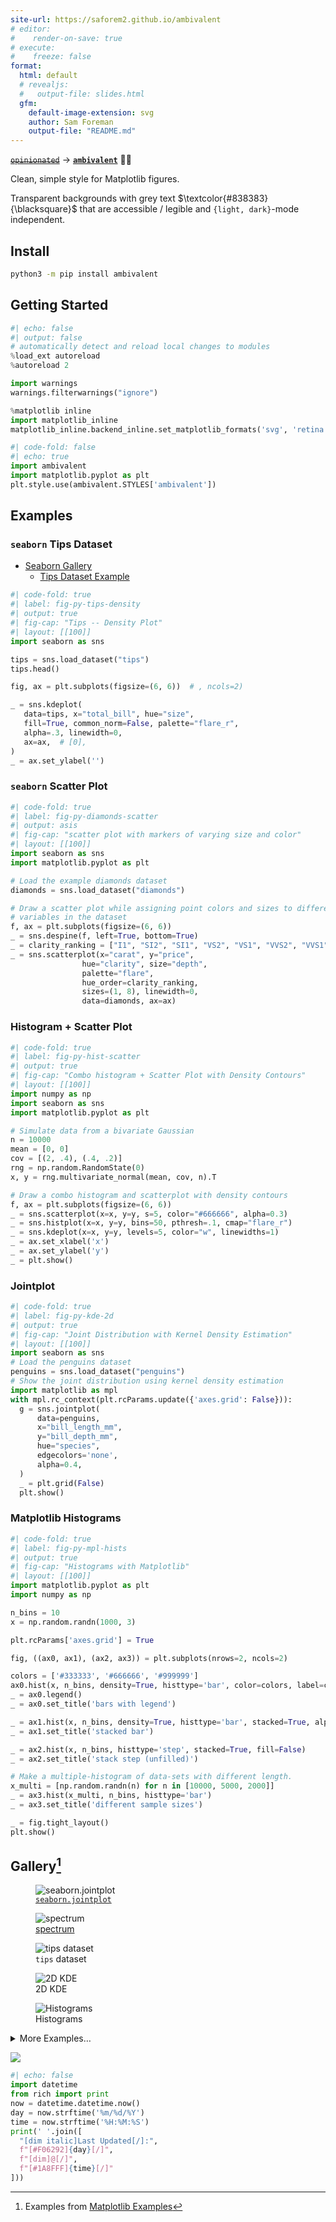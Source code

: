 ```yaml
---
site-url: https://saforem2.github.io/ambivalent
# editor:
#    render-on-save: true
# execute:
#    freeze: false
format:
  html: default
  # revealjs:
  #   output-file: slides.html
  gfm:
    default-image-extension: svg
    author: Sam Foreman
    output-file: "README.md"
---
```


[~~`opinionated`~~](https://github.com/saforem2/opinionated) $\longrightarrow$ [**`ambivalent`**](https://github.com/saforem2/ambivalent) 🤷🏻‍

Clean, simple style for Matplotlib figures.

Transparent backgrounds with grey text $\textcolor{#838383}{\blacksquare}$ that
are accessible / legible and `{light, dark}`-mode independent.

## Install

```bash
python3 -m pip install ambivalent
```

## Getting Started

```python
#| echo: false
#| output: false
# automatically detect and reload local changes to modules
%load_ext autoreload
%autoreload 2

import warnings
warnings.filterwarnings("ignore")

%matplotlib inline
import matplotlib_inline
matplotlib_inline.backend_inline.set_matplotlib_formats('svg', 'retina')
```

<!-- - Use `ambivalend.STYLES['ambivalent']` as the default style for `matplotlib`. -->

```python
#| code-fold: false
#| echo: true
import ambivalent
import matplotlib.pyplot as plt
plt.style.use(ambivalent.STYLES['ambivalent'])
```

## Examples

### `seaborn` Tips Dataset

- [Seaborn Gallery](https://seaborn.pydata.org/examples/index.html)
    - [Tips Dataset Example](https://seaborn.pydata.org/generated/seaborn.kdeplot.html)

<!-- <details closed><summary><code>code</code>:</summary> -->

```python
#| code-fold: true
#| label: fig-py-tips-density
#| output: true
#| fig-cap: "Tips -- Density Plot"
#| layout: [[100]]
import seaborn as sns

tips = sns.load_dataset("tips")
tips.head()

fig, ax = plt.subplots(figsize=(6, 6))  # , ncols=2)

_ = sns.kdeplot(
   data=tips, x="total_bill", hue="size",
   fill=True, common_norm=False, palette="flare_r",
   alpha=.3, linewidth=0,
   ax=ax,  # [0],
)
_ = ax.set_ylabel('')
```

<!-- </details> -->

### `seaborn` Scatter Plot

<!-- <details closed><summary><code>code</code>:</summary> -->

```python
#| code-fold: true
#| label: fig-py-diamonds-scatter
#| output: asis
#| fig-cap: "scatter plot with markers of varying size and color"
#| layout: [[100]]
import seaborn as sns
import matplotlib.pyplot as plt

# Load the example diamonds dataset
diamonds = sns.load_dataset("diamonds")

# Draw a scatter plot while assigning point colors and sizes to different
# variables in the dataset
f, ax = plt.subplots(figsize=(6, 6))
_ = sns.despine(f, left=True, bottom=True)
_ = clarity_ranking = ["I1", "SI2", "SI1", "VS2", "VS1", "VVS2", "VVS1", "IF"]
_ = sns.scatterplot(x="carat", y="price",
                hue="clarity", size="depth",
                palette="flare",
                hue_order=clarity_ranking,
                sizes=(1, 8), linewidth=0,
                data=diamonds, ax=ax)
```

<!-- </details> -->

### Histogram + Scatter Plot

<!-- <details closed><summary><code>code</code>:</summary> -->

```python
#| code-fold: true
#| label: fig-py-hist-scatter
#| output: true
#| fig-cap: "Combo histogram + Scatter Plot with Density Contours"
#| layout: [[100]]
import numpy as np
import seaborn as sns
import matplotlib.pyplot as plt

# Simulate data from a bivariate Gaussian
n = 10000
mean = [0, 0]
cov = [(2, .4), (.4, .2)]
rng = np.random.RandomState(0)
x, y = rng.multivariate_normal(mean, cov, n).T

# Draw a combo histogram and scatterplot with density contours
f, ax = plt.subplots(figsize=(6, 6))
_ = sns.scatterplot(x=x, y=y, s=5, color="#666666", alpha=0.3)
_ = sns.histplot(x=x, y=y, bins=50, pthresh=.1, cmap="flare_r")
_ = sns.kdeplot(x=x, y=y, levels=5, color="w", linewidths=1)
_ = ax.set_xlabel('x')
_ = ax.set_ylabel('y')
_ = plt.show()
```

<!-- </details> -->

### Jointplot

<!-- <details closed><summary><code>code</code>:</summary> -->

```python
#| code-fold: true
#| label: fig-py-kde-2d
#| output: true
#| fig-cap: "Joint Distribution with Kernel Density Estimation"
#| layout: [[100]]
import seaborn as sns
# Load the penguins dataset
penguins = sns.load_dataset("penguins")
# Show the joint distribution using kernel density estimation
import matplotlib as mpl
with mpl.rc_context(plt.rcParams.update({'axes.grid': False})):
  g = sns.jointplot(
      data=penguins,
      x="bill_length_mm",
      y="bill_depth_mm",
      hue="species",
      edgecolors='none',
      alpha=0.4,
  )
  _ = plt.grid(False)
  plt.show()
```

<!-- </details> -->

### Matplotlib Histograms

<!-- <details closed><summary><code>code</code>:</summary> -->

```python
#| code-fold: true
#| label: fig-py-mpl-hists
#| output: true
#| fig-cap: "Histograms with Matplotlib"
#| layout: [[100]]
import matplotlib.pyplot as plt
import numpy as np

n_bins = 10
x = np.random.randn(1000, 3)

plt.rcParams['axes.grid'] = True

fig, ((ax0, ax1), (ax2, ax3)) = plt.subplots(nrows=2, ncols=2)

colors = ['#333333', '#666666', '#999999']
ax0.hist(x, n_bins, density=True, histtype='bar', color=colors, label=colors)
_ = ax0.legend()
_ = ax0.set_title('bars with legend')

_ = ax1.hist(x, n_bins, density=True, histtype='bar', stacked=True, alpha=0.4)
_ = ax1.set_title('stacked bar')

_ = ax2.hist(x, n_bins, histtype='step', stacked=True, fill=False)
_ = ax2.set_title('stack step (unfilled)')

# Make a multiple-histogram of data-sets with different length.
x_multi = [np.random.randn(n) for n in [10000, 5000, 2000]]
_ = ax3.hist(x_multi, n_bins, histtype='bar')
_ = ax3.set_title('different sample sizes')

_ = fig.tight_layout()
plt.show()
```

<!-- </details> -->

## Gallery[^examples]

[^examples]: Examples from [Matplotlib Examples](https://matplotlib.org/stable/gallery/index.html)


<!-- ::: {#fig-gallery style="display: flex; flex-direction:row; align-items: flex-end"} -->

::: {layout-nrow=3}

::: {layout-ncol=2}

![[`seaborn.jointplot`](https://seaborn.pydata.org/generated/seaborn.jointplot.html#seaborn.jointplot)](./assets/penguins.svg){#fig-penguins .stretch}

![[spectrum](https://matplotlib.org/stable/gallery/lines_bars_and_markers/spectrum_demo.html#sphx-glr-gallery-lines-bars-and-markers-spectrum-demo-py)](./assets/spectrum.svg){#fig-spectrum .stretch}

:::

<!-- ::: {layout="[[45, 45]]" layout-valign="bottom" style="text-align:center;"} -->
::: {layout-ncol=2}

![`tips` dataset](./assets/tipde-kde_r.svg){#fig-tips-kde .stretch}

![2D KDE](./assets/kde-2d_r.svg){#fig-2d-kde .stretch}

:::

<!-- ::: {layout="[[80]]" style="display: flex; text-align:center;"} -->
::: {layout-ncol=1}

![Histograms](./assets/mpl-hist.svg){#fig-mpl-hist .stretch}

:::

:::

<details closed><summary><italic>More Examples...</italic></summary>

::: {.stretch layout="[[31, 31, 31]]" layout-valign="bottom" style="display: flex; text-align:center!important;"}

![$|J_{f}|$](https://saforem2.github.io/l2hmc-qcd/qmd/l2hmc-2dU1/assets/output_33_22.svg){#fig-ridgeplot1 .stretch}

![$|J_{b}|$](https://saforem2.github.io/l2hmc-qcd/qmd/l2hmc-2dU1/assets/output_33_23.svg){#fig-ridgeplot2 .stretch}

![$|J|$](https://saforem2.github.io/l2hmc-qcd/qmd/l2hmc-2dU1/assets/output_33_21.svg){#fig-ridgeplot3 .stretch}

:::

::: {#fig-chains-dQ layout="[[80]]" layout-valign="bottom" style="display: flex; text-align:center;"}

![$\delta Q_{\mathrm{train}}$](./assets/chains.svg){#fig-chains .stretch}

Figure from [`l2hmc-qcd` Notebook](https://saforem2.github.io/l2hmc-qcd/qmd/l2hmc-2dU1/l2hmc-2dU1.html#inference)

:::

### InferenceData

::: {#fig-xeps style="display: flex; text-align:center;"}

![](https://saforem2.github.io/l2hmc-qcd/qmd/l2hmc-2dU1/assets/output_30_68.svg){.stretch}

$\varepsilon_{x}$ during training

:::

::: {#fig-veps style="display: flex; text-align:center;"}

![](https://saforem2.github.io/l2hmc-qcd/qmd/l2hmc-2dU1/assets/output_30_68.svg){.stretch}

$\varepsilon_{x}$ during training

:::

::: {#fig-combined-chains layout="[[80]]" style="display: flex; text-align:center;"}


![$\sum \delta Q$](https://saforem2.github.io/l2hmc-qcd/qmd/l2hmc-2dU1/assets/output_48_1.svg){#fig-dQhist .stretch}

Figure from [`l2hmc-qcd` Notebook](https://saforem2.github.io/l2hmc-qcd/qmd/l2hmc-2dU1/l2hmc-2dU1.html)

:::

</details>



<!-- ```{python} -->
<!-- #| code-fold: true -->
<!-- #| code-summary: "boxenplot" -->
<!-- #| label: fig-py-boxenplot -->
<!-- #| output: true -->
<!-- #| fig-cap: "Seaborn Boxenplot" -->
<!-- #| layout: [[100]] -->
<!---->
<!-- import seaborn as sns -->
<!---->
<!-- diamonds = sns.load_dataset("diamonds") -->
<!-- clarity_ranking = ["I1", "SI2", "SI1", "VS2", "VS1", "VVS2", "VVS1", "IF"] -->
<!---->
<!-- sns.boxenplot( -->
<!--     diamonds, x="clarity", y="carat", -->
<!--     color="b", order=clarity_ranking, width_method="linear", -->
<!-- ) -->
<!-- ``` -->

<!-- ```{python} -->
<!-- import warnings -->
<!-- from ambivalent import STYLES -->
<!-- import matplotlib.pyplot as plt -->
<!-- import numpy as np -->
<!---->
<!-- plt.style.use(STYLES['ambivalent']) -->
<!---->
<!-- # some random data -->
<!-- x = np.random.randn(1000) -->
<!-- y = np.random.randn(1000) -->
<!---->
<!---->
<!-- def scatter_hist(x, y, ax, ax_histx, ax_histy, alpha: float = 0.4): -->
<!--     # no labels -->
<!--     ax_histx.tick_params(axis="x", labelbottom=False) -->
<!--     ax_histy.tick_params(axis="y", labelleft=False) -->
<!---->
<!--     # the scatter plot: -->
<!--     ax.scatter(x, y, alpha=alpha) -->
<!---->
<!--     # now determine nice limits by hand: -->
<!--     binwidth = 0.25 -->
<!--     xymax = max(np.max(np.abs(x)), np.max(np.abs(y))) -->
<!--     lim = (int(xymax/binwidth) + 1) * binwidth -->
<!---->
<!--     bins = np.arange(-lim, lim + binwidth, binwidth) -->
<!--     ax_histx.hist(x, bins=bins) -->
<!--     ax_histy.hist(y, bins=bins, orientation='horizontal') -->
<!-- ``` -->

<!-- ### 2D Density -->
<!---->
<!-- ```{python} -->
<!-- #| code-fold: true -->
<!-- #| code-summary: "Make the plot" -->
<!-- #| label: fig-py-density2d -->
<!-- #| output: true -->
<!-- #| fig-cap: "2D Density plot" -->
<!-- #| layout: [[100]] -->
<!---->
<!-- # Start with a square Figure. -->
<!-- fig = plt.figure(figsize=(6, 6)) -->
<!-- # Add a gridspec with two rows and two columns and a ratio of 1 to 4 between -->
<!-- # the size of the marginal axes and the main axes in both directions. -->
<!-- # Also adjust the subplot parameters for a square plot. -->
<!-- gs = fig.add_gridspec(2, 2,  width_ratios=(4, 1), height_ratios=(1, 4), -->
<!--                       left=0.1, right=0.9, bottom=0.1, top=0.9, -->
<!--                       wspace=0.15, hspace=0.15) -->
<!-- # Create the Axes. -->
<!-- ax = fig.add_subplot(gs[1, 0]) -->
<!-- ax_histx = fig.add_subplot(gs[0, 0], sharex=ax) -->
<!-- ax_histy = fig.add_subplot(gs[1, 1], sharey=ax) -->
<!-- _ = fig.axes[1].grid(False) -->
<!-- _ = fig.axes[2].set_xticklabels([]) -->
<!-- _ = fig.axes[1].set_yticklabels([]) -->
<!-- _ = fig.axes[2].grid(False) -->
<!-- _ = fig.axes[0].set_xticklabels(fig.axes[0].get_xticklabels()) -->
<!-- _ = fig.axes[0].set_yticklabels(fig.axes[0].get_yticklabels()) -->
<!---->
<!-- # Draw the scatter plot and marginals. -->
<!-- _ = scatter_hist(x, y, ax, ax_histx, ax_histy) -->
<!-- _ = plt.show() -->
<!-- ``` -->
<!---->
<!---->



<!-- ```{python} -->
<!-- import numpy as np -->
<!-- import matplotlib.animation as animation -->
<!---->
<!-- # Fixing random state for reproducibility -->
<!-- np.random.seed(19680801) -->
<!---->
<!---->
<!-- def random_walk(num_steps, max_step=0.05): -->
<!--     """Return a 3D random walk as (num_steps, 3) array.""" -->
<!--     start_pos = np.random.random(3) -->
<!--     steps = np.random.uniform(-max_step, max_step, size=(num_steps, 3)) -->
<!--     walk = start_pos + np.cumsum(steps, axis=0) -->
<!--     return walk -->
<!---->
<!---->
<!-- def update_lines(num, walks, lines): -->
<!--     for line, walk in zip(lines, walks): -->
<!--         # NOTE: there is no .set_data() for 3 dim data... -->
<!--         line.set_data(walk[:num, :2].T) -->
<!--         line.set_3d_properties(walk[:num, 2]) -->
<!--     return lines -->
<!---->
<!---->
<!-- # Data: 40 random walks as (num_steps, 3) arrays -->
<!-- num_steps = 30 -->
<!-- walks = [random_walk(num_steps) for index in range(40)] -->
<!---->
<!-- # Attaching 3D axis to the figure -->
<!-- fig = plt.figure() -->
<!-- ax = fig.add_subplot(projection="3d") -->
<!---->
<!-- # Create lines initially without data -->
<!-- lines = [ax.plot([], [], [])[0] for _ in walks] -->
<!---->
<!-- # Setting the axes properties -->
<!-- _ = ax.set(xlim3d=(0, 1), xlabel='X') -->
<!-- _ = ax.set(ylim3d=(0, 1), ylabel='Y') -->
<!-- _ = ax.set(zlim3d=(0, 1), zlabel='Z') -->
<!---->
<!-- # Creating the Animation object -->
<!-- ani = animation.FuncAnimation( -->
<!--     fig, update_lines, num_steps, fargs=(walks, lines), interval=100) -->
<!---->
<!-- plt.show() -->
<!-- ``` -->


::: {.callout-tip icon=false title='[💝 Status]{.dim-text}' collapse="false" style="text-align: left!important; width:100%; border: none!important; border-left: 1px solid var(--dim-text)!important; border-radius: 0pt!important; background-color: var(--bg-transparent); opacity:100%;"}

[![](https://hits.seeyoufarm.com/api/count/incr/badge.svg?url=https%3A%2F%2Fsaforem2.github.io%2Fambivalent&count_bg=%23222222&title_bg=%23303030&icon=&icon_color=%23E7E7E7)]{style="text-align:center;"}

```python
#| echo: false
import datetime
from rich import print
now = datetime.datetime.now()
day = now.strftime('%m/%d/%Y')
time = now.strftime('%H:%M:%S')
print(' '.join([
  "[dim italic]Last Updated[/]:",
  f"[#F06292]{day}[/]",
  f"[dim]@[/]",
  f"[#1A8FFF]{time}[/]"
]))
```

:::
